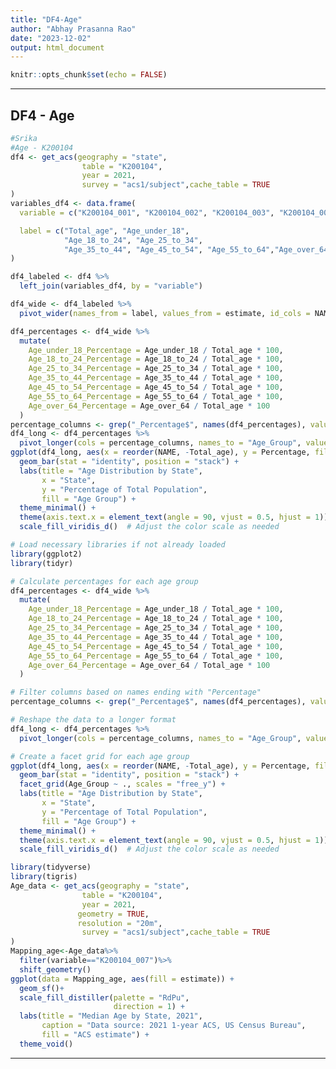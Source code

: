 ```yaml
---
title: "DF4-Age"
author: "Abhay Prasanna Rao"
date: "2023-12-02"
output: html_document
---
```


```r
knitr::opts_chunk$set(echo = FALSE)
```



------------------------------------------------------------------------

## DF4 - Age

```r
#Srika
#Age - K200104
df4 <- get_acs(geography = "state", 
                table = "K200104", 
                year = 2021,
                survey = "acs1/subject",cache_table = TRUE
)
variables_df4 <- data.frame(
  variable = c("K200104_001", "K200104_002", "K200104_003", "K200104_004", "K200104_005", "K200104_006", "K200104_007", "K200104_008"),

  label = c("Total_age", "Age_under_18", 
            "Age_18_to_24", "Age_25_to_34", 
            "Age_35_to_44", "Age_45_to_54", "Age_55_to_64","Age_over_64")
)

df4_labeled <- df4 %>%
  left_join(variables_df4, by = "variable")

df4_wide <- df4_labeled %>%
  pivot_wider(names_from = label, values_from = estimate, id_cols = NAME)

```
```r
df4_percentages <- df4_wide %>%
  mutate(
    Age_under_18_Percentage = Age_under_18 / Total_age * 100,
    Age_18_to_24_Percentage = Age_18_to_24 / Total_age * 100,
    Age_25_to_34_Percentage = Age_25_to_34 / Total_age * 100,
    Age_35_to_44_Percentage = Age_35_to_44 / Total_age * 100,
    Age_45_to_54_Percentage = Age_45_to_54 / Total_age * 100,
    Age_55_to_64_Percentage = Age_55_to_64 / Total_age * 100,
    Age_over_64_Percentage = Age_over_64 / Total_age * 100
  )
percentage_columns <- grep("_Percentage$", names(df4_percentages), value = TRUE)
df4_long <- df4_percentages %>%
  pivot_longer(cols = percentage_columns, names_to = "Age_Group", values_to = "Percentage")
ggplot(df4_long, aes(x = reorder(NAME, -Total_age), y = Percentage, fill = Age_Group)) +
  geom_bar(stat = "identity", position = "stack") +
  labs(title = "Age Distribution by State",
       x = "State",
       y = "Percentage of Total Population",
       fill = "Age Group") +
  theme_minimal() +
  theme(axis.text.x = element_text(angle = 90, vjust = 0.5, hjust = 1)) +
  scale_fill_viridis_d()  # Adjust the color scale as needed
```

```r
# Load necessary libraries if not already loaded
library(ggplot2)
library(tidyr)

# Calculate percentages for each age group
df4_percentages <- df4_wide %>%
  mutate(
    Age_under_18_Percentage = Age_under_18 / Total_age * 100,
    Age_18_to_24_Percentage = Age_18_to_24 / Total_age * 100,
    Age_25_to_34_Percentage = Age_25_to_34 / Total_age * 100,
    Age_35_to_44_Percentage = Age_35_to_44 / Total_age * 100,
    Age_45_to_54_Percentage = Age_45_to_54 / Total_age * 100,
    Age_55_to_64_Percentage = Age_55_to_64 / Total_age * 100,
    Age_over_64_Percentage = Age_over_64 / Total_age * 100
  )

# Filter columns based on names ending with "Percentage"
percentage_columns <- grep("_Percentage$", names(df4_percentages), value = TRUE)

# Reshape the data to a longer format
df4_long <- df4_percentages %>%
  pivot_longer(cols = percentage_columns, names_to = "Age_Group", values_to = "Percentage")

# Create a facet grid for each age group
ggplot(df4_long, aes(x = reorder(NAME, -Total_age), y = Percentage, fill = Age_Group)) +
  geom_bar(stat = "identity", position = "stack") +
  facet_grid(Age_Group ~ ., scales = "free_y") +
  labs(title = "Age Distribution by State",
       x = "State",
       y = "Percentage of Total Population",
       fill = "Age Group") +
  theme_minimal() +
  theme(axis.text.x = element_text(angle = 90, vjust = 0.5, hjust = 1)) +
  scale_fill_viridis_d()  # Adjust the color scale as needed

```

```r
library(tidyverse)
library(tigris)
Age_data <- get_acs(geography = "state", 
                table = "K200104", 
                year = 2021, 
               geometry = TRUE,
               resolution = "20m",
                survey = "acs1/subject",cache_table = TRUE
)
Mapping_age<-Age_data%>%
  filter(variable=="K200104_007")%>%
  shift_geometry()
ggplot(data = Mapping_age, aes(fill = estimate)) + 
  geom_sf()+
  scale_fill_distiller(palette = "RdPu", 
                       direction = 1) + 
  labs(title = "Median Age by State, 2021",
       caption = "Data source: 2021 1-year ACS, US Census Bureau",
       fill = "ACS estimate") + 
  theme_void()
```

------------------------------------------------------------------------